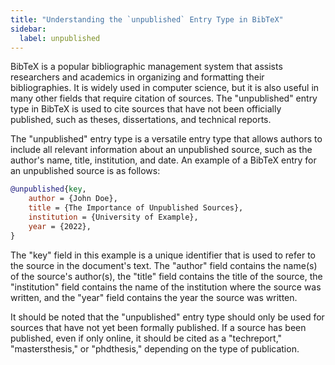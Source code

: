 ```yaml
---
title: "Understanding the `unpublished` Entry Type in BibTeX"
sidebar:
  label: unpublished
---
```



BibTeX is a popular bibliographic management system that assists researchers and academics in organizing and formatting their bibliographies. It is widely used in computer science, but it is also useful in many other fields that require citation of sources. The "unpublished" entry type in BibTeX is used to cite sources that have not been officially published, such as theses, dissertations, and technical reports.

The "unpublished" entry type is a versatile entry type that allows authors to include all relevant information about an unpublished source, such as the author's name, title, institution, and date. An example of a BibTeX entry for an unpublished source is as follows:

<CiteDrive/>

```bibtex
@unpublished{key,   
	author = {John Doe},   
	title = {The Importance of Unpublished Sources},   
	institution = {University of Example},   
	year = {2022}, 
}
```

The "key" field in this example is a unique identifier that is used to refer to the source in the document's text. The "author" field contains the name(s) of the source's author(s), the "title" field contains the title of the source, the "institution" field contains the name of the institution where the source was written, and the "year" field contains the year the source was written.

It should be noted that the "unpublished" entry type should only be used for sources that have not yet been formally published. If a source has been published, even if only online, it should be cited as a "techreport," "mastersthesis," or "phdthesis," depending on the type of publication.
